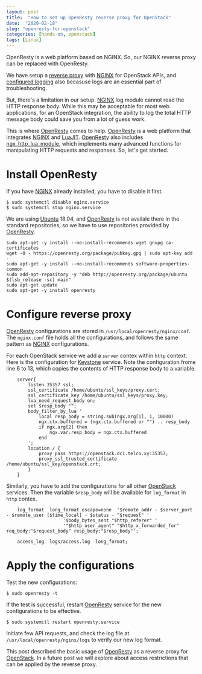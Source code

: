 ```yaml
---
layout: post
title:  "How to set up OpenResty reverse proxy for OpenStack"
date:  "2020-02-18"
slug: "openresty-for-openstack"
categories: [hands-on, openstack]
tags: [Linux]
---
```


<div class="header-highlight">
OpenResty is a web platform based on NGINX. So, our NGINX reverse proxy can be replaced with OpenResty.
</div>

We have setup a [reverse proxy](/blog/setting-up-an-nginx-reverse-proxy-for-openstack) with [NGINX] for OpenStack APIs, and [configured logging](/blog/logging-with-nginx) also becasuse logs are an essential part of troubleshooting.

But, there's a limitation in our setup. [NGINX] log module cannot read the HTTP response body. While this may be acceptable for most web applications, for an OpenStack integration, the ability to log the total HTTP message body could save you from a lot of guess work.

This is where [OpenResty] comes to help. [OpenResty] is a web platform that integrates [NGINX] and [LuaJIT]. [OpenResty] also includes [ngx_http_lua_module], which implements many advanced functions for manipulating HTTP requests and responses. So, let's get started.

# Install OpenResty

If you have [NGINX] already installed, you have to disable it first.

```shell
$ sudo systemctl disable nginx.service
$ sudo systemctl stop nginx.service
```

We are using [Ubuntu] 18.04, and [OpenResty] is not availale there in the standard repositories, so we have to use repositories provided by [OpenResty]. 

```shell
sudo apt-get -y install --no-install-recommends wget gnupg ca-certificates
wget -O - https://openresty.org/package/pubkey.gpg | sudo apt-key add -
sudo apt-get -y install --no-install-recommends software-properties-common
sudo add-apt-repository -y "deb http://openresty.org/package/ubuntu $(lsb_release -sc) main"
sudo apt-get update
sudo apt-get -y install openresty
```

# Configure reverse proxy

[OpenResty] configurations are stored in `/usr/local/openresty/nginx/conf`. The `nginx.conf` file holds all the configurations, and follows the same pattern as [NGINX] configurations. 

For each OpenStack service we add a `server` contex within `http` context. Here is the configuration for [Keystone] service. Note the configuration frome line 6 to 13, which copies the contents of HTTP response body to a variable.

```shell
    server{
        listen 35357 ssl;
        ssl_certificate /home/ubuntu/ssl_keys/proxy.cert;
        ssl_certificate_key /home/ubuntu/ssl_keys/proxy.key; 
        lua_need_request_body on;
        set $resp_body "";
        body_filter_by_lua '
            local resp_body = string.sub(ngx.arg[1], 1, 10000)
            ngx.ctx.buffered = (ngx.ctx.buffered or "") .. resp_body
            if ngx.arg[2] then
                ngx.var.resp_body = ngx.ctx.buffered
            end
        ';
        location / {
            proxy_pass https://openstack.dc1.telco.xy:35357;
            proxy_ssl_trusted_certificate /home/ubuntu/ssl_key/openstack.crt;
        }
    }
```

Similarly, you have to add the configurations for all other [OpenStack] services. Then the variable `$resp_body` will be available for `log_format` in `http` contex.

```shell
    log_format  long_format escape=none  '$remote_addr - $server_port - $remote_user [$time_local] - $status - "$request" '
                     '$body_bytes_sent "$http_referer" '
                     '"$http_user_agent" "$http_x_forwarded_for" req_body:"$request_body" resp_body:"$resp_body"';

    access_log  logs/access.log  long_format;
```

# Apply the configurations

Test the new configurations:
```shell
$ sudo openresty -t
```

If the test is successful, restart [OpenResty] service for the new configurations to be effective.
```shell
$ sudo systemctl restart openresty.service
```

Initiate few API requests, and check the log file at `/usr/local/openresty/nginx/logs` to verify our new log format. 

This post described the basic usage of [OpenResty] as a reverse proxy for [OpenStack]. In a future post we will explore about access restrictions that can be applied by the reverse proxy.

[NGINX]: https://www.nginx.com/
[OpenResty]: https://openresty.org/en/
[LuaJIT]: https://github.com/openresty/luajit2
[ngx_http_lua_module]: https://github.com/openresty/lua-nginx-module
[Ubuntu]: https://ubuntu.com/
[OpenStack]: https://www.openstack.org/
[Keystone]: https://docs.openstack.org/keystone/latest/